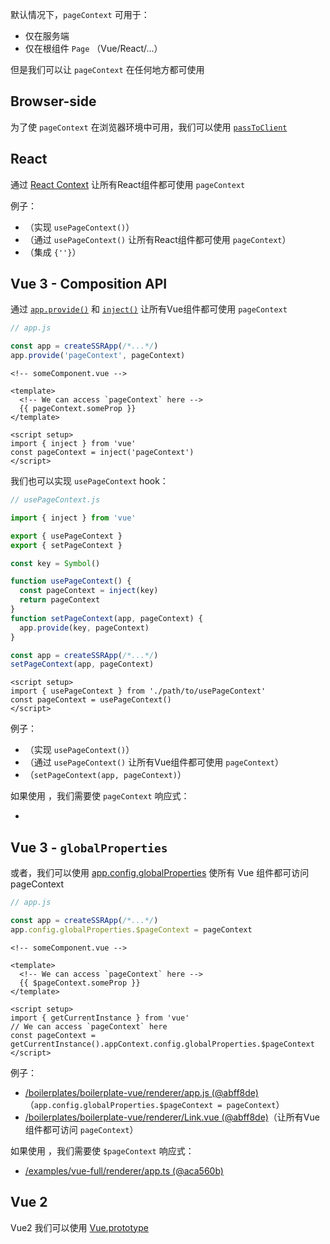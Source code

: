 
默认情况下，`pageContext` 可用于：
 - 仅在服务端
 - 仅在根组件 `Page` （Vue/React/...） 

但是我们可以让 `pageContext` 在任何地方都可使用

## Browser-side

为了使 `pageContext` 在浏览器环境中可用，我们可以使用 [`passToClient`](/passToClient)

## React

通过 [React Context](https://reactjs.org/docs/context.html) 让所有React组件都可使用 `pageContext`

例子：
 - <RepoLink path='/boilerplates/boilerplate-react/renderer/usePageContext.jsx' /> （实现 <code>usePageContext()</code>）
 - <RepoLink path='/boilerplates/boilerplate-react/renderer/Link.jsx' /> （通过 <code>usePageContext()</code> 让所有React组件都可使用 <code>pageContext</code>）
 - <RepoLink path='/boilerplates/boilerplate-react/renderer/PageShell.jsx' /> （集成 <code>{'<PageContextProvider>'}</code>）

## Vue 3 - Composition API

通过 [`app.provide()`](https://v3.vuejs.org/api/application-api.html#provide) 和 [`inject()`](https://v3.vuejs.org/api/composition-api.html#provide-inject) 让所有Vue组件都可使用 `pageContext`

```js
// app.js

const app = createSSRApp(/*...*/)
app.provide('pageContext', pageContext)
```
```vue
<!-- someComponent.vue -->

<template>
  <!-- We can access `pageContext` here -->
  {{ pageContext.someProp }}
</template>

<script setup>
import { inject } from 'vue'
const pageContext = inject('pageContext')
</script>
```

我们也可以实现 `usePageContext` hook：

```js
// usePageContext.js

import { inject } from 'vue'

export { usePageContext }
export { setPageContext }

const key = Symbol()

function usePageContext() {
  const pageContext = inject(key)
  return pageContext
}
function setPageContext(app, pageContext) {
  app.provide(key, pageContext)
}
```
```js
const app = createSSRApp(/*...*/)
setPageContext(app, pageContext)
```
```vue
<script setup>
import { usePageContext } from './path/to/usePageContext'
const pageContext = usePageContext()
</script>
```

例子：
 - <RepoLink path='/boilerplates/boilerplate-vue/renderer/usePageContext.js' /> （实现 <code>usePageContext()</code>）
 - <RepoLink path='/boilerplates/boilerplate-vue/renderer/Link.vue' /> （通过 <code>usePageContext()</code> 让所有Vue组件都可使用 <code>pageContext</code>）
 - <RepoLink path='/boilerplates/boilerplate-vue/renderer/app.js' /> （<code>setPageContext(app, pageContext)</code>）

如果使用 <Link href="/client-routing" noBreadcrumb={true} />，我们需要使 `pageContext` 响应式：
 - <RepoLink path='/examples/vue-full/renderer/app.ts' />

## Vue 3 - `globalProperties`

或者，我们可以使用 [app.config.globalProperties](https://v3.vuejs.org/api/application-config.html#globalproperties) 使所有 Vue 组件都可访问 pageContext

```js
// app.js

const app = createSSRApp(/*...*/)
app.config.globalProperties.$pageContext = pageContext
```
```vue
<!-- someComponent.vue -->

<template>
  <!-- We can access `pageContext` here -->
  {{ $pageContext.someProp }}
</template>

<script setup>
import { getCurrentInstance } from 'vue'
// We can access `pageContext` here
const pageContext = getCurrentInstance().appContext.config.globalProperties.$pageContext
</script>
```

例子：
 - [/boilerplates/boilerplate-vue/renderer/app.js (@abff8de)](https://github.com/brillout/vite-plugin-ssr/blob/abff8debc4c7cd6ab11e99e757379e5237a6c18c/boilerplates/boilerplate-vue/renderer/app.js#L26)
   （`app.config.globalProperties.$pageContext = pageContext`）
 - [/boilerplates/boilerplate-vue/renderer/Link.vue (@abff8de)](https://github.com/brillout/vite-plugin-ssr/blob/abff8debc4c7cd6ab11e99e757379e5237a6c18c/boilerplates/boilerplate-vue/renderer/Link.vue#L2)（让所有Vue组件都可访问 `pageContext`）

如果使用 <Link href="/client-routing" noBreadcrumb={true} />，我们需要使 `$pageContext` 响应式：
 - [/examples/vue-full/renderer/app.ts (@aca560b)](https://github.com/brillout/vite-plugin-ssr/blob/aca560bd286b37524b4164555e5ab3f77e3688af/examples/vue-full/renderer/app.ts#L43-L47)

## Vue 2

Vue2 我们可以使用 [Vue.prototype](https://vuejs.org/v2/cookbook/adding-instance-properties.html#Base-Example)
